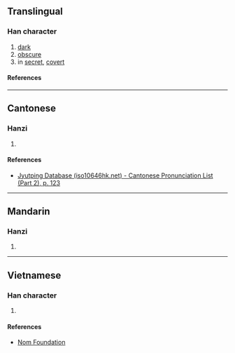 {{character info/new}}
==Translingual==

===Han character===
{{Han char|rn=72|rad=日|as=11|sn=15|four=64027|canj=ATLB|ids=⿰日㒼}}

# [[dark]]
# [[obscure]]
# in [[secret]], [[covert]]

====References====
{{Han ref|kx=0499.140|dkj=14119|dj=0868.190|hdz=21532.140|uh=66AA}}

----

==Cantonese==

===Hanzi===
{{yue-hanzi|jyut=[[mun5]]|y=mun5}}

# {{rfdef|yue|sort=日11}}

====References====
* [http://www.iso10646hk.net/jp/document/download.jsp Jyutping Database (iso10646hk.net) - Cantonese Pronunciation List (Part 2), p. 123]

----

==Mandarin==

===Hanzi===
{{cmn-hanzi|pin=[[mèn]] ([[men4]])|wg=men<sup>4</sup>}}

# {{rfdef|cmn}}

----

==Vietnamese==

===Han character===
{{vi-readings|rs=日11|reading=mơn}}

# {{rfdef|vi|sort=日11}}

====References====
* [http://nomfoundation.org/common/nom_details.php?codepoint=66aa Nom Foundation]